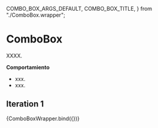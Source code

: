   COMBO_BOX_ARGS_DEFAULT,
  COMBO_BOX_TITLE,
} from "./ComboBox.wrapper";

<Meta component={ComboBox} title={COMBO_BOX_TITLE} />

# ComboBox

XXXX.

**Comportamiento**

- xxx.
- xxx.

## Iteration 1

<Canvas withSource="open">
  <Story name="Default" args={COMBO_BOX_ARGS_DEFAULT}>
    {ComboBoxWrapper.bind({})}
  </Story>
</Canvas>
